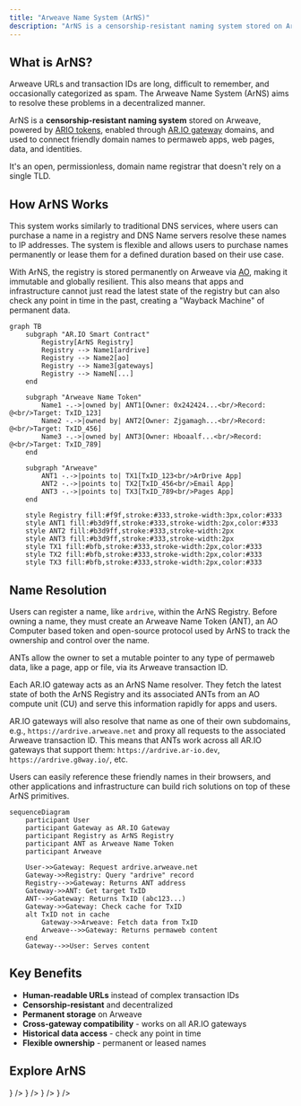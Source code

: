 ```yaml
---
title: "Arweave Name System (ArNS)"
description: "ArNS is a censorship-resistant naming system stored on Arweave, powered by ARIO tokens, enabled through AR.IO gateway domains, and used to connect friendly domain names to permaweb apps, web pages, data, and identities."
---
```



## What is ArNS?

Arweave URLs and transaction IDs are long, difficult to remember, and occasionally categorized as spam. The Arweave Name System (ArNS) aims to resolve these problems in a decentralized manner.

ArNS is a **censorship-resistant naming system** stored on Arweave, powered by [ARIO tokens](/learn/token), enabled through [AR.IO gateway](/learn/gateways) domains, and used to connect friendly domain names to permaweb apps, web pages, data, and identities.

It's an open, permissionless, domain name registrar that doesn't rely on a single TLD.

## How ArNS Works

This system works similarly to traditional DNS services, where users can purchase a name in a registry and DNS Name servers resolve these names to IP addresses. The system is flexible and allows users to purchase names permanently or lease them for a defined duration based on their use case.

With ArNS, the registry is stored permanently on Arweave via [AO](/glossary), making it immutable and globally resilient. This also means that apps and infrastructure cannot just read the latest state of the registry but can also check any point in time in the past, creating a "Wayback Machine" of permanent data.

```mermaid
graph TB
    subgraph "AR.IO Smart Contract"
        Registry[ArNS Registry]
        Registry --> Name1[ardrive]
        Registry --> Name2[ao]
        Registry --> Name3[gateways]
        Registry --> NameN[...]
    end

    subgraph "Arweave Name Token"
        Name1 -.->|owned by| ANT1[Owner: 0x242424...<br/>Record: @<br/>Target: TxID_123]
        Name2 -.->|owned by| ANT2[Owner: Zjgamagh...<br/>Record: @<br/>Target: TxID_456]
        Name3 -.->|owned by| ANT3[Owner: Hboaalf...<br/>Record: @<br/>Target: TxID_789]
    end

    subgraph "Arweave"
        ANT1 -.->|points to| TX1[TxID_123<br/>ArDrive App]
        ANT2 -.->|points to| TX2[TxID_456<br/>Email App]
        ANT3 -.->|points to| TX3[TxID_789<br/>Pages App]
    end

    style Registry fill:#f9f,stroke:#333,stroke-width:3px,color:#333
    style ANT1 fill:#b3d9ff,stroke:#333,stroke-width:2px,color:#333
    style ANT2 fill:#b3d9ff,stroke:#333,stroke-width:2px
    style ANT3 fill:#b3d9ff,stroke:#333,stroke-width:2px
    style TX1 fill:#bfb,stroke:#333,stroke-width:2px,color:#333
    style TX2 fill:#bfb,stroke:#333,stroke-width:2px,color:#333
    style TX3 fill:#bfb,stroke:#333,stroke-width:2px,color:#333
```

## Name Resolution

Users can register a name, like `ardrive`, within the ArNS Registry. Before owning a name, they must create an Arweave Name Token (ANT), an AO Computer based token and open-source protocol used by ArNS to track the ownership and control over the name.

ANTs allow the owner to set a mutable pointer to any type of permaweb data, like a page, app or file, via its Arweave transaction ID.

Each AR.IO gateway acts as an ArNS Name resolver. They fetch the latest state of both the ArNS Registry and its associated ANTs from an AO compute unit (CU) and serve this information rapidly for apps and users.

AR.IO gateways will also resolve that name as one of their own subdomains, e.g., `https://ardrive.arweave.net` and proxy all requests to the associated Arweave transaction ID. This means that ANTs work across all AR.IO gateways that support them: `https://ardrive.ar-io.dev`, `https://ardrive.g8way.io/`, etc.

Users can easily reference these friendly names in their browsers, and other applications and infrastructure can build rich solutions on top of these ArNS primitives.

```mermaid
sequenceDiagram
    participant User
    participant Gateway as AR.IO Gateway
    participant Registry as ArNS Registry
    participant ANT as Arweave Name Token
    participant Arweave

    User->>Gateway: Request ardrive.arweave.net
    Gateway->>Registry: Query "ardrive" record
    Registry-->>Gateway: Returns ANT address
    Gateway->>ANT: Get target TxID
    ANT-->>Gateway: Returns TxID (abc123...)
    Gateway->>Gateway: Check cache for TxID
    alt TxID not in cache
        Gateway->>Arweave: Fetch data from TxID
        Arweave-->>Gateway: Returns permaweb content
    end
    Gateway-->>User: Serves content
```

## Key Benefits

- **Human-readable URLs** instead of complex transaction IDs
- **Censorship-resistant** and decentralized
- **Permanent storage** on Arweave
- **Cross-gateway compatibility** - works on all AR.IO gateways
- **Historical data access** - check any point in time
- **Flexible ownership** - permanent or leased names

## Explore ArNS

<Cards>
  <Card
    title="Register ArNS Names"
    description="Learn how to register permanent names and understand validation rules"
    href="/learn/arns/name-registration"
    icon={<Globe className="w-8 h-8" />}
  />
  <Card
    title="Arweave Name Tokens (ANTs)"
    description="Understand ownership, control, and interaction permissions for names"
    href="/learn/arns/ants"
    icon={<Key className="w-8 h-8" />}
  />
  <Card
    title="Pricing Model"
    description="Explore dynamic pricing, demand factors, and gateway discounts"
    href="/learn/arns/pricing-model"
    icon={<DollarSign className="w-8 h-8" />}
  />
  <Card
    title="Buy ArNS Names"
    description="Start registering names for your permanent applications"
    href="https://arns.app"
    icon={<ShoppingCart className="w-8 h-8" />}
  />
</Cards>
